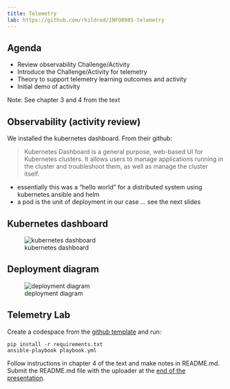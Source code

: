 ---
title: Telemetry
lab: https://github.com/rhildred/INFO8985-telemetry
---
## Agenda

- Review observability Challenge/Activity
- Introduce the Challenge/Activity for telemetry
- Theory to support telemetry learning outcomes and activity
- Initial demo of activity


Note: See chapter 3 and 4 from the text

## Observability (activity review)

We installed the kubernetes dashboard. From their github:

> Kubernetes Dashboard is a general purpose, web-based UI for Kubernetes clusters. It allows users to manage applications running in the cluster and troubleshoot them, as well as manage the cluster itself.

- essentially this was a "hello world" for a distributed system using kubernetes ansible and helm
- a pod is the unit of deployment in our case ... see the next slides

## Kubernetes dashboard

![kubernetes dashboard](images/kubernetesdashboard.png)

## Deployment diagram

![deployment diagram](images/local-k8s.png)

## Telemetry Lab

Create a codespace from the [github template](`r rmarkdown::metadata$lab`) and run:

```
pip install -r requirements.txt
ansible-playbook playbook.yml
```

Follow instructions in chapter 4 of the text and make notes in README.md. Submit the README.md file with the uploader at the [end of the presentation](#Upload).
